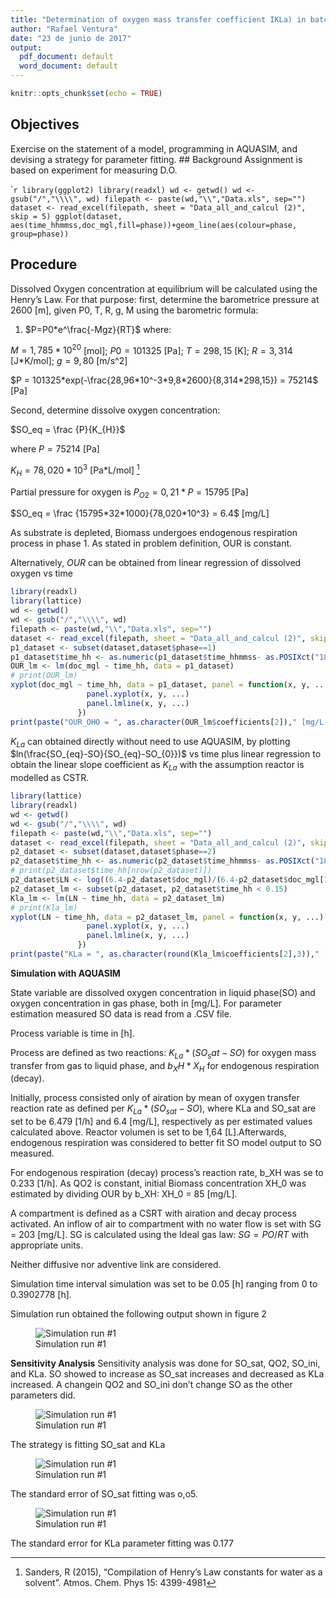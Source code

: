```yaml
---
title: "Determination of oxygen mass transfer coefficient IKLa) in batch reactor"
author: "Rafael Ventura"
date: "23 de junio de 2017"
output:
  pdf_document: default
  word_document: default
---
```


```r
knitr::opts_chunk$set(echo = TRUE)
```

## Objectives
Exercise on the statement of a model, programming in AQUASIM, and devising a strategy for parameter fitting.
## Background
Assignment is based on experiment for measuring D.O.

````r
library(ggplot2)
library(readxl)
wd <- getwd()
wd <- gsub("/","\\\\", wd)
filepath <- paste(wd,"\\","Data.xls", sep="")
dataset <- read_excel(filepath, sheet = "Data_all_and_calcul (2)", skip = 5)
ggplot(dataset, aes(time_hhmmss,doc_mgl,fill=phase))+geom_line(aes(colour=phase, group=phase))
```

## Procedure

Dissolved Oxygen concentration at equilibrium will be calculated using the Henry's Law. For that purpose:
first, determine the barometrice pressure at 2600 [m], given P0, T, R, g, M using the barometric formula:

(@) $P=P0*e^\frac{-Mgz}{RT}$
where:

$M=1,785*10^20$ [mol]; $P0=101325$ [Pa]; $T=298,15$ [K]; $R=3,314$ [J*K/mol]; $g=9,80$ [m/s^2]

$P = 101325*exp(-\frac{28,96*10^-3*9,8*2600}{8,314*298,15}) = 75214$ [Pa]

Second, determine dissolve oxygen concentration:

$SO_eq = \frac {P}{K_{H}}$

where $P= 75214$ [Pa]

$K_{H} = 78,020*10^3$ [Pa*L/mol] ^[Sanders, R (2015), "Compilation of Henry's Law constants for water as a solvent". Atmos. Chem. Phys 15: 4399-4981]

Partial pressure for oxygen is $P_{O2}=0,21*P = 15795$ [Pa]

$SO_eq = \frac {15795*32*1000}{78,020*10^3} = 6.4$ [mg/L]

As substrate is depleted, Biomass undergoes endogenous respiration process in phase 1. As stated in problem definition, OUR is constant.

Alternatively, $OUR$ can be obtained from linear regression of dissolved oxygen vs time

```r
library(readxl)
library(lattice)
wd <- getwd()
wd <- gsub("/","\\\\", wd)
filepath <- paste(wd,"\\","Data.xls", sep="")
dataset <- read_excel(filepath, sheet = "Data_all_and_calcul (2)", skip = 5)
p1_dataset <- subset(dataset,dataset$phase==1)
p1_dataset$time_hh <- as.numeric(p1_dataset$time_hhmmss- as.POSIXct("1899-12-31 14:51:40"))/60
OUR_lm <- lm(doc_mgl ~ time_hh, data = p1_dataset)
# print(OUR_lm)
xyplot(doc_mgl ~ time_hh, data = p1_dataset, panel = function(x, y, ...) {
                 panel.xyplot(x, y, ...)
                 panel.lmline(x, y, ...)
               })
print(paste("OUR_OHO = ", as.character(OUR_lm$coefficients[2])," [mg/L-h]", ""))
```
$K_{La}$ can obtained directly without need to use AQUASIM, by plotting $ln(\frac{SO_{eq}-SO}{SO_{eq}-SO_{0}})$ vs time plus linear regression to obtain the linear slope coefficient as $K_{La}$ with the assumption reactor is modelled as CSTR. 
```r
library(lattice)
library(readxl)
wd <- getwd()
wd <- gsub("/","\\\\", wd)
filepath <- paste(wd,"\\","Data.xls", sep="")
dataset <- read_excel(filepath, sheet = "Data_all_and_calcul (2)", skip = 5)
p2_dataset <- subset(dataset,dataset$phase==2)
p2_dataset$time_hh <- as.numeric(p2_dataset$time_hhmmss- as.POSIXct("1899-12-31 14:51:40"))/60-0.3877778
# print(p2_dataset$time_hh[nrow(p2_dataset)])
p2_dataset$LN <- log((6.4-p2_dataset$doc_mgl)/(6.4-p2_dataset$doc_mgl[1]))
p2_dataset_lm <- subset(p2_dataset, p2_dataset$time_hh < 0.15)
Kla_lm <- lm(LN ~ time_hh, data = p2_dataset_lm)
# print(Kla_lm)
xyplot(LN ~ time_hh, data = p2_dataset_lm, panel = function(x, y, ...) {
                 panel.xyplot(x, y, ...)
                 panel.lmline(x, y, ...)
               })
print(paste("KLa = ", as.character(round(Kla_lm$coefficients[2],3))," [1/h]", ""))


```
**Simulation with AQUASIM**

State variable are dissolved oxygen concentration in liquid phase(SO) and oxygen concentration in gas phase, both in [mg/L]. 
For parameter estimation measured SO data is read from a .CSV file.

Process variable is time in [h].

Process are defined as two reactions: $K_{La}*(SO_sat - SO)$ for oxygen mass transfer from gas to liquid phase, and $b_XH*X_H$ for endogenous respiration (decay).

Initially, process consisted only of airation by mean of oxygen transfer reaction rate as defined per $K_{La}*(SO_{sat} - SO)$, where KLa and SO_sat are set to be 6.479 [1/h] and 6.4 [mg/L], respectively as per estimated values calculated above. Reactor volumen is set to be 1,64 [L].Afterwards, endogenous respiration was considered to better fit SO model output to SO measured.

For endogenous respiration (decay) process's reaction rate, b_XH was se to 0.233 [1/h]. As QO2 is constant, initial Biomass concentration XH_0 was estimated by dividing OUR by b_XH: XH_0 = 85 [mg/L].

A compartment is defined as a CSRT with airation and decay process activated. An inflow of air to compartment with no water flow is set with SG = 203 [mg/L]. SG is calculated using the Ideal gas law: $SG = PO/RT$ with appropriate units. 

Neither diffusive nor adventive link are considered.

Simulation time interval simulation was set to be 0.05 [h] ranging from 0 to 0.3902778 [h].

Simulation run obtained the following output shown in figure 2

![Simulation run #1](oxygen-mass-transfer-simulation-run-1.jpg)

**Sensitivity Analysis**
Sensitivity analysis was done for SO_sat, QO2, SO_ini, and KLa. SO showed to increase as SO_sat increases and decreased as KLa increased. A changein QO2 and SO_ini don't change SO as the other parameters did.

![Simulation run #1](plot-sensitivity-analysis.jpg)

The strategy is fitting SO_sat and KLa

![Simulation run #1](oxygen-mass-transfer-simulation-run-2.jpg)

The standard error of SO_sat fitting was o,o5.

![Simulation run #1](oxygen-mass-transfer-simulation-run-3.jpg)

The standard error for KLa parameter fitting was 0.177